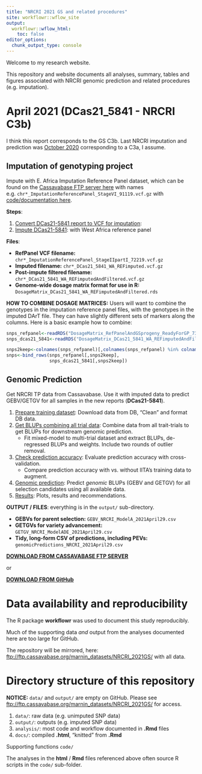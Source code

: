 ```yaml
---
title: "NRCRI 2021 GS and related procedures"
site: workflowr::wflow_site
output:
  workflowr::wflow_html:
    toc: false
editor_options:
  chunk_output_type: console
---
```


Welcome to my research website.


This repository and website documents all analyses, summary, tables and figures associated with NRCRI genomic prediction and related procedures (e.g. imputation).

# April 2021 (DCas21_5841 - NRCRI C3b)

I think this report corresponds to the GS C3b. Last NRCRI imputation and prediction was [October 2020](https://wolfemd.github.io/NRCRI_2020GS/index.html#october-imputations) corresponding to a C3a, I assume.

## Imputation of genotyping project 

Impute with E. Africa Imputation Reference Panel dataset, which can be found on the [Cassavabase FTP server here](ftp://ftp.cassavabase.org/marnin_datasets/nextgenImputation2019/ImputationEastAfrica_StageII_90919/) with names e.g. `chr*_ImputationReferencePanel_StageVI_91119.vcf.gz` with [code/documentation here](https://wolfemd.github.io/NaCRRI_2020GS/).

**Steps**:

1.   [Convert DCas21-5841 report to VCF for imputation](convertDCas21_5841_ToVCF.html):
2.   [Impute DCas21-5841](ImputeDCas21_5841.html): with West Africa reference panel

**Files**:

-   **RefPanel VCF filename:** `chr*_ImputationReferencePanel_StageIIpartI_72219.vcf.gz`
-   **Imputed filename:** `chr*_DCas21_5841_WA_REFimputed.vcf.gz`
-   **Post-impute filtered filename:** `chr*_DCas21_5841_WA_REFimputedAndFiltered.vcf.gz`
-   **Genome-wide dosage matrix format for use in R:** `DosageMatrix_DCas21_5841_WA_REFimputedAndFiltered.rds`

**HOW TO COMBINE DOSAGE MATRICES:** Users will want to combine the genotypes in the imputation reference panel files, with the genotypes in the imputed DArT file. They can have slightly different sets of markers along the columns. Here is a basic example how to combine:

```r
snps_refpanel<-readRDS("DosageMatrix_RefPanelAndGSprogeny_ReadyForGP_73019.rds")
snps_dcas21_5841<-readRDS("DosageMatrix_DCas21_5841_WA_REFimputedAndFiltered.rds")

snps2keep<-colnames(snps_refpanel)[,colnames(snps_refpanel) %in% colnames(snps_dcas20_5629)]
snps<-bind_rows(snps_refpanel[,snps2keep],
                snps_dcas21_5841[,snps2keep])
```

## Genomic Prediction

Get NRCRI TP data from Cassavabase. Use it with imputed data to predict GEBV/GETGV for all samples in the new reports (**DCas21-5841**). 

1. [Prepare training dataset](01-cleanTPdata.html): Download data from DB, "Clean" and format DB data.
2. [Get BLUPs combining all trial data](02-GetBLUPs.html): Combine data from all trait-trials to get BLUPs for downstream genomic prediction. 
    * Fit mixed-model to multi-trial dataset and extract BLUPs, de-regressed BLUPs and weights. Include two rounds of outlier removal.
3. [Check prediction accuracy](03-CrossValidation.html): Evaluate prediction accuracy with cross-validation.
    * Compare prediction accuracy with vs. without IITA's training data to augment.
4. [Genomic prediction](04-GetGBLUPs.html): Predict _genomic_ BLUPs (GEBV and GETGV) for all selection candidates using all available data.
5. [Results](05-Results.html): Plots, results and recommendations.

**OUTPUT / FILES**: everything is in the `output/` sub-directory. 

-  **GEBVs for parent selection:** `GEBV_NRCRI_ModelA_2021April29.csv`
-  **GETGVs for variety advancement:** `GETGV_NRCRI_ModelADE_2021April29.csv`
-  **Tidy, long-form CSV of predictions, including PEVs:** `genomicPredictions_NRCRI_2021April29.csv`

[**DOWNLOAD FROM CASSAVABASE FTP SERVER**](ftp://ftp.cassavabase.org/marnin_datasets/NRCRI_2021GS/output/)

or  

[**DOWNLOAD FROM GitHub**](https://github.com/wolfemd/NRCRI_2021GS/tree/master/output)

# Data availability and reproducibility

The R package **workflowr** was used to document this study reproducibly.

Much of the supporting data *and* output from the analyses documented here are too large for GitHub.

The repository will be mirrored, here: <ftp://ftp.cassavabase.org/marnin_datasets/NRCRI_2021GS/> with all data.

# Directory structure of this repository

**NOTICE:** `data/` and `output/` are empty on GitHub. Please see <ftp://ftp.cassavabase.org/marnin_datasets/NRCRI_2021GS/> for access.

1.  `data/`: raw data (e.g. unimputed SNP data)
2.  `output/`: outputs (e.g. imputed SNP data)
3.  `analysis/`: most code and workflow documented in **.Rmd** files
4.  `docs/`: compiled **.html**, "knitted" from **.Rmd**

Supporting functions `code/`

The analyses in the **html** / **Rmd** files referenced above often source R scripts in the `code/` sub-folder. 
